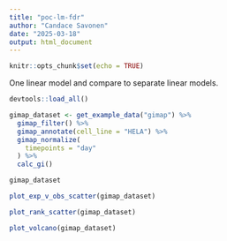 ```yaml
---
title: "poc-lm-fdr"
author: "Candace Savonen"
date: "2025-03-18"
output: html_document
---
```


```r
knitr::opts_chunk$set(echo = TRUE)
```

One linear model and compare to separate linear models. 

```r
devtools::load_all()
```


```r
gimap_dataset <- get_example_data("gimap") %>%
  gimap_filter() %>%
  gimap_annotate(cell_line = "HELA") %>%
  gimap_normalize(
    timepoints = "day"
  ) %>%
  calc_gi()
```

```r
gimap_dataset
```

```r
plot_exp_v_obs_scatter(gimap_dataset)
```

```r
plot_rank_scatter(gimap_dataset)
```


```r
plot_volcano(gimap_dataset)
```
